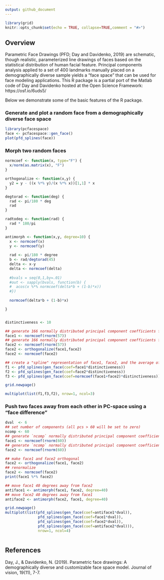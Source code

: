 ```yaml
---
output: github_document
---
```



```r
library(grid)
knitr::opts_chunk$set(echo = TRUE, collapse=TRUE,comment = "#>")
```

## Overview

Parametric Face Drawings (PFD; Day and Davidenko, 2019) are schematic, though realistic, parameterized line drawings of faces based on the statistical distribution of human facial feature. Principal components analysis applied to a set of 400 landmarks manually placed on a demographically diverse sample yields a "face space" that can be used for face modeling applications. This R package is a partial port of the Matlab code of Day and Davidenko hosted at the Open Science Framework: https://osf.io/6uds5/

Below we demonstrate some of the basic features of the R package.

### Generate and plot a random face from a demographically diverse face space

```r
library(pcfacespace)
face <- pcfacespace::gen_face()
plot(pfd_splines(face))
```

### Morph two random faces

```r

normcoef <- function(x, type="F") {
  x/norm(as.matrix(x), "F")
}

orthogonalize <- function(x,y) {
  y2 = y - ((x %*% y)/(x %*% x))[1,1] * x
}

degtorad <- function(deg) {
  rad <- pi/180 * deg
  rad
}

radtodeg <- function(rad) {
  rad * 180/pi
}

antimorph <- function(x,y, degree=10) {
  x <- normcoef(x)
  y <- normcoef(y)
  
  rad <- pi/180 * degree
  b <- rad/degtorad(45)
  delta <- x-y
  delta <- normcoef(delta)
  
  #bvals = seq(0,1,by=.01)
  #out <- sapply(bvals, function(b) {
  #  acos(x %*% normcoef(delta*b + (1-b)*x))
  #})
  
  normcoef(delta*b + (1-b)*x)

}


distinctiveness <- 10

## generate 166 normally distributed principal component coefficients for face 1
face1 <- normcoef(rnorm(57))
## generate 166 normally distributed principal component coefficients for face 2
face2 <- normcoef(rnorm(57))
face2 <- orthogonalize(face1,face2)
face2 <- normcoef(face2)

## create a "spline" representation of face1, face2, and the average of face1 and face2 (the morph).
f1 <- pfd_splines(gen_face(coef=face1*distinctiveness))
f2 <- pfd_splines(gen_face(coef=face2*distinctiveness))
f3 <- pfd_splines(gen_face(coef=normcoef(face1+face2)*distinctiveness))

grid.newpage()

multiplot(list(f1,f3,f2), nrow=1, ncol=3)


```

### Push two faces away from each other in PC-space using a "face difference"

```r

dval  <- 6
## set number of components (all pcs > 60 will be set to zero)
ncomp <- 60
## generate `ncomp` normally distributed principal component coefficients for face 1
face1 <- normcoef(rnorm(60)) 
## generate `ncomp` normally distributed principal component coefficients for face 2
face2 <- normcoef(rnorm(60))

## make face1 and face2 orthogonal
face2 <- orthogonalize(face1, face2)
## renormalize
face2 <- normcoef(face2)
print(face1 %*% face2)

## move face1 40 degrees away from face2
antiface1 <- antimorph(face1, face2, degree=40)
## move face2 40 degrees away from face1
antiface2 <- antimorph(face2, face1, degree=40)

grid.newpage()
multiplot(list(pfd_splines(gen_face(coef=antiface1*dval)),
               pfd_splines(gen_face(coef=face1*dval)),
               pfd_splines(gen_face(coef=face2*dval)),
               pfd_splines(gen_face(coef=antiface2*dval))),
               nrow=1, ncol=4)



```



## References

Day, J., & Davidenko, N. (2019). Parametric face drawings: A demographically diverse and customizable face space model. Journal of vision, 19(11), 7-7.


